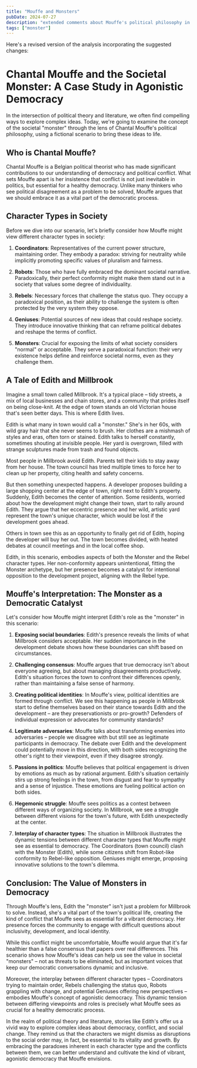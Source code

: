 ```yaml
---
title: "Mouffe and Monsters"
pubDate: 2024-07-27
description: "extended comments about Mouffe's political philosophy in context of character types"
tags: ["monster"]
---
```


Here's a revised version of the analysis incorporating the suggested changes:

# Chantal Mouffe and the Societal Monster: A Case Study in Agonistic Democracy

In the intersection of political theory and literature, we often find compelling ways to explore complex ideas. Today, we're going to examine the concept of the societal "monster" through the lens of Chantal Mouffe's political philosophy, using a fictional scenario to bring these ideas to life.

## Who is Chantal Mouffe?

Chantal Mouffe is a Belgian political theorist who has made significant contributions to our understanding of democracy and political conflict. What sets Mouffe apart is her insistence that conflict is not just inevitable in politics, but essential for a healthy democracy. Unlike many thinkers who see political disagreement as a problem to be solved, Mouffe argues that we should embrace it as a vital part of the democratic process.

## Character Types in Society

Before we dive into our scenario, let's briefly consider how Mouffe might view different character types in society:

1. **Coordinators**: Representatives of the current power structure, maintaining order. They embody a paradox: striving for neutrality while implicitly promoting specific values of pluralism and fairness.

2. **Robots**: Those who have fully embraced the dominant societal narrative. Paradoxically, their perfect conformity might make them stand out in a society that values some degree of individuality.

3. **Rebels**: Necessary forces that challenge the status quo. They occupy a paradoxical position, as their ability to challenge the system is often protected by the very system they oppose.

4. **Geniuses**: Potential sources of new ideas that could reshape society. They introduce innovative thinking that can reframe political debates and reshape the terms of conflict.

5. **Monsters**: Crucial for exposing the limits of what society considers "normal" or acceptable. They serve a paradoxical function: their very existence helps define and reinforce societal norms, even as they challenge them.

## A Tale of Edith and Millbrook

Imagine a small town called Millbrook. It's a typical place – tidy streets, a mix of local businesses and chain stores, and a community that prides itself on being close-knit. At the edge of town stands an old Victorian house that's seen better days. This is where Edith lives.

Edith is what many in town would call a "monster." She's in her 60s, with wild gray hair that she never seems to brush. Her clothes are a mishmash of styles and eras, often torn or stained. Edith talks to herself constantly, sometimes shouting at invisible people. Her yard is overgrown, filled with strange sculptures made from trash and found objects.

Most people in Millbrook avoid Edith. Parents tell their kids to stay away from her house. The town council has tried multiple times to force her to clean up her property, citing health and safety concerns.

But then something unexpected happens. A developer proposes building a large shopping center at the edge of town, right next to Edith's property. Suddenly, Edith becomes the center of attention. Some residents, worried about how the development might change their town, start to rally around Edith. They argue that her eccentric presence and her wild, artistic yard represent the town's unique character, which would be lost if the development goes ahead.

Others in town see this as an opportunity to finally get rid of Edith, hoping the developer will buy her out. The town becomes divided, with heated debates at council meetings and in the local coffee shop.

Edith, in this scenario, embodies aspects of both the Monster and the Rebel character types. Her non-conformity appears unintentional, fitting the Monster archetype, but her presence becomes a catalyst for intentional opposition to the development project, aligning with the Rebel type.

## Mouffe's Interpretation: The Monster as a Democratic Catalyst

Let's consider how Mouffe might interpret Edith's role as the "monster" in this scenario:

1. **Exposing social boundaries**: Edith's presence reveals the limits of what Millbrook considers acceptable. Her sudden importance in the development debate shows how these boundaries can shift based on circumstances.

2. **Challenging consensus**: Mouffe argues that true democracy isn't about everyone agreeing, but about managing disagreements productively. Edith's situation forces the town to confront their differences openly, rather than maintaining a false sense of harmony.

3. **Creating political identities**: In Mouffe's view, political identities are formed through conflict. We see this happening as people in Millbrook start to define themselves based on their stance towards Edith and the development – are they preservationists or pro-growth? Defenders of individual expression or advocates for community standards?

4. **Legitimate adversaries**: Mouffe talks about transforming enemies into adversaries – people we disagree with but still see as legitimate participants in democracy. The debate over Edith and the development could potentially move in this direction, with both sides recognizing the other's right to their viewpoint, even if they disagree strongly.

5. **Passions in politics**: Mouffe believes that political engagement is driven by emotions as much as by rational argument. Edith's situation certainly stirs up strong feelings in the town, from disgust and fear to sympathy and a sense of injustice. These emotions are fueling political action on both sides.

6. **Hegemonic struggle**: Mouffe sees politics as a contest between different ways of organizing society. In Millbrook, we see a struggle between different visions for the town's future, with Edith unexpectedly at the center.

7. **Interplay of character types**: The situation in Millbrook illustrates the dynamic tensions between different character types that Mouffe might see as essential to democracy. The Coordinators (town council) clash with the Monster (Edith), while some citizens shift from Robot-like conformity to Rebel-like opposition. Geniuses might emerge, proposing innovative solutions to the town's dilemma.

## Conclusion: The Value of Monsters in Democracy

Through Mouffe's lens, Edith the "monster" isn't just a problem for Millbrook to solve. Instead, she's a vital part of the town's political life, creating the kind of conflict that Mouffe sees as essential for a vibrant democracy. Her presence forces the community to engage with difficult questions about inclusivity, development, and local identity. 

While this conflict might be uncomfortable, Mouffe would argue that it's far healthier than a false consensus that papers over real differences. This scenario shows how Mouffe's ideas can help us see the value in societal "monsters" – not as threats to be eliminated, but as important voices that keep our democratic conversations dynamic and inclusive.

Moreover, the interplay between different character types – Coordinators trying to maintain order, Rebels challenging the status quo, Robots grappling with change, and potential Geniuses offering new perspectives – embodies Mouffe's concept of agonistic democracy. This dynamic tension between differing viewpoints and roles is precisely what Mouffe sees as crucial for a healthy democratic process.

In the realm of political theory and literature, stories like Edith's offer us a vivid way to explore complex ideas about democracy, conflict, and social change. They remind us that the characters we might dismiss as disruptions to the social order may, in fact, be essential to its vitality and growth. By embracing the paradoxes inherent in each character type and the conflicts between them, we can better understand and cultivate the kind of vibrant, agonistic democracy that Mouffe envisions.